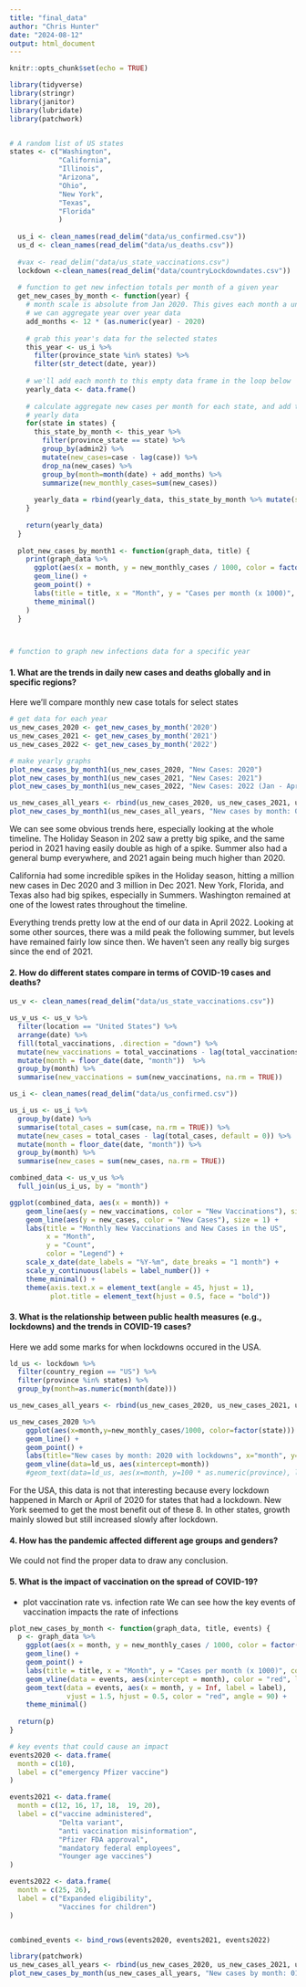 ```yaml
---
title: "final_data"
author: "Chris Hunter"
date: "2024-08-12"
output: html_document
---
```


```r
knitr::opts_chunk$set(echo = TRUE)
```

```r
library(tidyverse)
library(stringr)
library(janitor)
library(lubridate)
library(patchwork)


# A random list of US states
states <- c("Washington",
            "California",
            "Illinois",
            "Arizona",
            "Ohio",
            "New York",
            "Texas",
            "Florida"
            )
  
  us_i <- clean_names(read_delim("data/us_confirmed.csv"))
  us_d <- clean_names(read_delim("data/us_deaths.csv"))
  
  #vax <- read_delim("data/us_state_vaccinations.csv")
  lockdown <-clean_names(read_delim("data/countryLockdowndates.csv"))
  
  # function to get new infection totals per month of a given year
  get_new_cases_by_month <- function(year) {
    # month scale is absolute from Jan 2020. This gives each month a unique id so
    # we can aggregate year over year data
    add_months <- 12 * (as.numeric(year) - 2020)
  
    # grab this year's data for the selected states
    this_year <- us_i %>%
      filter(province_state %in% states) %>%
      filter(str_detect(date, year))
  
    # we'll add each month to this empty data frame in the loop below
    yearly_data <- data.frame()
  
    # calculate aggregate new cases per month for each state, and add to the
    # yearly data
    for(state in states) {
      this_state_by_month <- this_year %>%
        filter(province_state == state) %>%
        group_by(admin2) %>%
        mutate(new_cases=case - lag(case)) %>%
        drop_na(new_cases) %>%
        group_by(month=month(date) + add_months) %>%
        summarize(new_monthly_cases=sum(new_cases))
  
      yearly_data = rbind(yearly_data, this_state_by_month %>% mutate(state=state))
    }
  
    return(yearly_data)
  }
  
  plot_new_cases_by_month1 <- function(graph_data, title) {
    print(graph_data %>%
      ggplot(aes(x = month, y = new_monthly_cases / 1000, color = factor(state))) +
      geom_line() +
      geom_point() +
      labs(title = title, x = "Month", y = "Cases per month (x 1000)", color = "US State") +
      theme_minimal()
    )
  }

    

# function to graph new infections data for a specific year

```


#### 1. What are the trends in daily new cases and deaths globally and in specific regions?

Here we'll compare monthly new case totals for select states

```r


# get data for each year
us_new_cases_2020 <- get_new_cases_by_month('2020')
us_new_cases_2021 <- get_new_cases_by_month('2021')
us_new_cases_2022 <- get_new_cases_by_month('2022')

# make yearly graphs
plot_new_cases_by_month1(us_new_cases_2020, "New Cases: 2020")
plot_new_cases_by_month1(us_new_cases_2021, "New Cases: 2021")
plot_new_cases_by_month1(us_new_cases_2022, "New Cases: 2022 (Jan - April)")

us_new_cases_all_years <- rbind(us_new_cases_2020, us_new_cases_2021, us_new_cases_2022)
plot_new_cases_by_month1(us_new_cases_all_years, "New cases by month: 01/2020 - 04/2022")
```

We can see some obvious trends here, especially looking at the whole timeline. The Holiday
Season in 202 saw a pretty big spike, and the same period in 2021 having easily double as
high of a spike. Summer also had a general bump everywhere, and 2021 again being much higher
than 2020.

California had some incredible spikes in the Holiday season, hitting a million new cases
in Dec 2020 and 3 million in Dec 2021. New York, Florida, and Texas
also had big spikes, especially in Summers. Washington remained at one of the
lowest rates throughout the timeline.

Everything trends pretty low at the end of our data in April 2022. Looking at some other
sources, there was a mild peak the following summer, but levels have remained fairly low
since then. We haven't seen any really big surges since the end of 2021.

#### 2. How do different states compare in terms of COVID-19 cases and deaths?
```r
us_v <- clean_names(read_delim("data/us_state_vaccinations.csv"))

us_v_us <- us_v %>%
  filter(location == "United States") %>%
  arrange(date) %>%
  fill(total_vaccinations, .direction = "down") %>%
  mutate(new_vaccinations = total_vaccinations - lag(total_vaccinations, default = 0)) %>%
  mutate(month = floor_date(date, "month"))  %>%
  group_by(month) %>%
  summarise(new_vaccinations = sum(new_vaccinations, na.rm = TRUE))

us_i <- clean_names(read_delim("data/us_confirmed.csv"))

us_i_us <- us_i %>% 
  group_by(date) %>%
  summarise(total_cases = sum(case, na.rm = TRUE)) %>%
  mutate(new_cases = total_cases - lag(total_cases, default = 0)) %>%
  mutate(month = floor_date(date, "month")) %>%
  group_by(month) %>%
  summarise(new_cases = sum(new_cases, na.rm = TRUE))

combined_data <- us_v_us %>%
  full_join(us_i_us, by = "month")

ggplot(combined_data, aes(x = month)) +
    geom_line(aes(y = new_vaccinations, color = "New Vaccinations"), size = 1) +
    geom_line(aes(y = new_cases, color = "New Cases"), size = 1) +
    labs(title = "Monthly New Vaccinations and New Cases in the US",
         x = "Month",
         y = "Count",
         color = "Legend") +
    scale_x_date(date_labels = "%Y-%m", date_breaks = "1 month") +
    scale_y_continuous(labels = label_number()) +
    theme_minimal() +
    theme(axis.text.x = element_text(angle = 45, hjust = 1),
          plot.title = element_text(hjust = 0.5, face = "bold"))
```


#### 3. What is the relationship between public health measures (e.g., lockdowns) and the trends in COVID-19 cases?

Here we add some marks for when lockdowns occured in the USA.
```r
ld_us <- lockdown %>% 
  filter(country_region == "US") %>% 
  filter(province %in% states) %>% 
  group_by(month=as.numeric(month(date)))

us_new_cases_all_years <- rbind(us_new_cases_2020, us_new_cases_2021, us_new_cases_2022)

us_new_cases_2020 %>% 
    ggplot(aes(x=month,y=new_monthly_cases/1000, color=factor(state))) +
    geom_line() +
    geom_point() +
    labs(title="New cases by month: 2020 with lockdowns", x="month", y="Cases per month (x 1000)", color="US State") +
    geom_vline(data=ld_us, aes(xintercept=month))
    #geom_text(data=ld_us, aes(x=month, y=100 * as.numeric(province), label=province), inherit.aes=FALSE)
```
For the USA, this data is not that interesting because every lockdown happened in March or April of 2020 for states
that had a lockdown. New York seemed to get the most benefit out of these 8. In other states, growth mainly slowed
but still increased slowly after lockdown.


#### 4. How has the pandemic affected different age groups and genders?
We could not find the proper data to draw any conclusion. 

#### 5. What is the impact of vaccination on the spread of COVID-19?
   - plot vaccination rate vs. infection rate
   We can see how the key events of vaccination impacts the rate of infections
```r
plot_new_cases_by_month <- function(graph_data, title, events) {
  p <- graph_data %>%
    ggplot(aes(x = month, y = new_monthly_cases / 1000, color = factor(state))) +
    geom_line() +
    geom_point() +
    labs(title = title, x = "Month", y = "Cases per month (x 1000)", color = "US State") +
    geom_vline(data = events, aes(xintercept = month), color = "red", linetype = "dashed") +
    geom_text(data = events, aes(x = month, y = Inf, label = label), 
              vjust = 1.5, hjust = 0.5, color = "red", angle = 90) +
    theme_minimal()
  
  return(p)
}

# key events that could cause an impact
events2020 <- data.frame(
  month = c(10),
  label = c("emergency Pfizer vaccine")
)

events2021 <- data.frame(
  month = c(12, 16, 17, 18,  19, 20),
  label = c("vaccine administered", 
            "Delta variant", 
            "anti vaccination misinformation", 
            "Pfizer FDA approval",
            "mandatory federal employees",
            "Younger age vaccines")
)

events2022 <- data.frame(
  month = c(25, 26),
  label = c("Expanded eligibility", 
            "Vaccines for children")
)


combined_events <- bind_rows(events2020, events2021, events2022)

library(patchwork)
us_new_cases_all_years <- rbind(us_new_cases_2020, us_new_cases_2021, us_new_cases_2022)
plot_new_cases_by_month(us_new_cases_all_years, "New cases by month: 01/2020 - 04/2022",combined_events )


```
